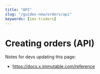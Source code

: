 ```yaml
---
title: "API"
slug: "/guides-new/orders/api"
keywords: [imx-traders]
---
```


# Creating orders (API)

Notes for devs updating this page: 
- https://docs.x.immutable.com/reference